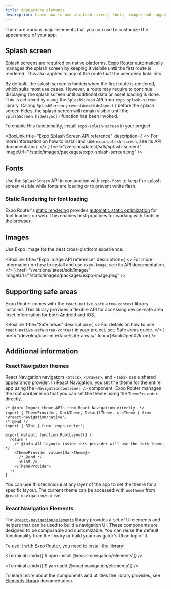 ```yaml
---
title: Appearance elements
description: Learn how to use a splash screen, fonts, images and supporting safe areas in your app when using Expo Router.
---
```




There are various major elements that you can use to customize the appearance of your app.

## Splash screen

Splash screens are required on native platforms. Expo Router automatically manages the splash screen by keeping it visibile until the first route is rendered. This also applies to any of the route that the user deep links into.

By default, the splash screen is hidden when the first route is rendered, which suits most use cases. However, a route may require to continue displaying the splash screen until additional data or asset loading is done. This is achieved by using the `SplashScreen` API from `expo-splash-screen` library. Calling `SplashScreen.preventAutoHideAsync()` before the splash screen hides, the splash screen will remain visible until the `SplashScreen.hideAsync()` function has been invoked.

To enable this functionality, install `expo-splash-screen` in your project.

<BoxLink
  title="Expo Splash Screen API reference"
  description={
    <>
      For more information on how to install and use <CODE>expo-splash-screen</CODE>, see its API
      documentation.
    </>
  }
  href="/versions/latest/sdk/splash-screen/"
  imageUrl="/static/images/packages/expo-splash-screen.png"
/>

## Fonts

Use the `SplashScreen` API in conjunction with `expo-font` to keep the splash screen visible while fonts are loading or to prevent white flash.

<BoxLink
  title="Integrate custom fonts"
  description="Learn how to integrate custom fonts in your app using local files or Google Font packages."
  href="/develop/user-interface/fonts/"
  Icon={BookOpen02Icon}
/>

### Static Rendering for font loading

Expo Router's [static rendering](/router/reference/static-rendering) provides [automatic static optimization](/router/reference/static-rendering#fonts) for font loading on web. This enables best practices for working with fonts in the browser.

## Images

Use Expo Image for the best cross-platform experience:

<BoxLink
  title="Expo Image API reference"
  description={
    <>
      For more information on how to install and use <CODE>expo-image</CODE>, see its API
      documentation.
    </>
  }
  href="/versions/latest/sdk/image/"
  imageUrl="/static/images/packages/expo-image.png"
/>

## Supporting safe areas

Expo Router comes with the `react-native-safe-area-context` library installed. This library provides a flexible API for accessing device-safe area inset information for both Android and iOS.

<BoxLink
  title="Safe areas"
  description={
    <>
      For details on how to use <CODE>react-native-safe-area-context</CODE> in your project, see
      Safe areas guide.
    </>
  }
  href="/develop/user-interface/safe-areas/"
  Icon={BookOpen02Icon}
/>

## Additional information

### React Navigation themes

React Navigation navigators `<Stack>`, `<Drawer>`, and `<Tabs>` use a shared appearance provider. In React Navigation, you set the theme for the entire app using the `<NavigationContainer />` component. Expo Router manages the root container so that you can set the theme using the `ThemeProvider` directly.

```tsx app/_layout.tsx
/* @info Import theme APIs from React Navigation directly. */
import { ThemeProvider, DarkTheme, DefaultTheme, useTheme } from '@react-navigation/native';
/* @end */
import { Slot } from 'expo-router';

export default function RootLayout() {
  return (
    /* @info All layouts inside this provider will use the dark theme. */
    <ThemeProvider value={DarkTheme}>
      /* @end */
      <Slot />
    </ThemeProvider>
  );
}
```

You can use this technique at any layer of the app to set the theme for a specific layout. The current theme can be accessed with `useTheme` from `@react-navigation/native`.

### React Navigation Elements

The [`@react-navigation/elements`](https://reactnavigation.org/docs/elements/) library provides a set of UI elements and helpers that can be used to build a navigation UI. These components are designed to be composable and customizable. You can reuse the default functionality from the library or build your navigator's UI on top of it.

To use it with Expo Router, you need to install the library:

<Tabs>

<Tab label="npm">

<Terminal cmd={['$ npm install @react-navigation/elements']} />

</Tab>

<Tab label="Yarn">

<Terminal cmd={['$ yarn add @react-navigation/elements']} />

</Tab>

</Tabs>

To learn more about the components and utilities the library provides, see [Elements library](https://reactnavigation.org/docs/elements/) documentation.
